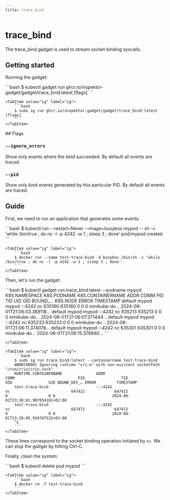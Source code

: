 ```yaml
---
title: trace_bind
---
```



# trace_bind

The trace_bind gadget is used to stream socket binding syscalls.

## Getting started

Running the gadget:

<Tabs groupId="env">
    <TabItem value="kubectl-gadget" label="kubectl gadget">
        ```bash
        $ kubectl gadget run ghcr.io/inspektor-gadget/gadget/trace_bind:latest [flags]
        ```
    </TabItem>

    <TabItem value="ig" label="ig">
        ```bash
        $ sudo ig run ghcr.io/inspektor-gadget/gadget/trace_bind:latest [flags]
        ```
    </TabItem>
</Tabs>
## Flags

### `--ignore_errors`

Show only events where the bind succeeded. By default all events are traced.

### `--pid`

Show only bind events generated by this particular PID. By default all events are traced.

## Guide

First, we need to run an application that generates some events.

<Tabs groupId="env">
    <TabItem value="kubectl-gadget" label="kubectl gadget">
        ```bash
        $ kubectl run --restart=Never --image=busybox mypod -- sh -c 'while /bin/true ; do nc -l -p 4242 -w 1 ; sleep 3 ; done'
        pod/mypod created
        ```
    </TabItem>

    <TabItem value="ig" label="ig">
        ```bash
        $ docker run --name test-trace-bind -d busybox /bin/sh -c 'while /bin/true ; do nc -l -p 4242 -w 1 ; sleep 3 ; done'
        ```
    </TabItem>
</Tabs>

Then, let's run the gadget:

<Tabs groupId="env">
    <TabItem value="kubectl-gadget" label="kubectl gadget">
        ```bash
        $ kubectl gadget run trace_bind:latest --podname mypod
        K8S.NAMESPACE            K8S.PODNAME              K8S.CONTAINERNAME        ADDR                       COMM                    PID           TID          UID          GID BOUND_… K8S.NODE     ERROR     TIMESTAMP
        default                  mypod                    mypod                    :::4242                    nc                   635160        635160            0            0 0       minikube-do…           2024-08-01T21:06:03.369118…
        default                  mypod                    mypod                    :::4242                    nc                   635213        635213            0            0 0       minikube-do…           2024-08-01T21:06:07.371444…
        default                  mypod                    mypod                    :::4242                    nc                   635233        635233            0            0 0       minikube-do…           2024-08-01T21:06:11.374078…
        default                  mypod                    mypod                    :::4242                    nc                   635301        635301            0            0 0       minikube-do…           2024-08-01T21:06:15.376660…
        ```

    </TabItem>

    <TabItem value="ig" label="ig">
        ```bash
        $ sudo ig run trace_bind:latest --containername test-trace-bind
        WARN[0000] Ignoring runtime "cri-o" with non-existent socketPath "/run/crio/crio.sock"
        RUNTIME.CONTAINERNAME               ADDR                                  COMM                            PID                TID                UID                GID BOUND_DEV_… ERROR         TIMESTAMP
        test-trace-bind                     :::4242                               nc                           647422             647422                  0                  0 0                         2024-08-01T23:20:01.907854101+02:00
        test-trace-bind                     :::4242                               nc                           647472             647472                  0                  0 0                         2024-08-01T23:20:05.910747532+02:00
        ^C
        ```
    </TabItem>
</Tabs>

These lines correspond to the socket binding operation initiated by `nc`.
We can stop the gadget by hitting Ctrl-C.

Finally, clean the system:

<Tabs groupId="env">
    <TabItem value="kubectl-gadget" label="kubectl gadget">
        ```bash
        $ kubectl delete pod mypod
        ```
    </TabItem>

    <TabItem value="ig" label="ig">
        ```bash
        $ docker rm -f test-trace-bind
        ```
    </TabItem>
</Tabs>
